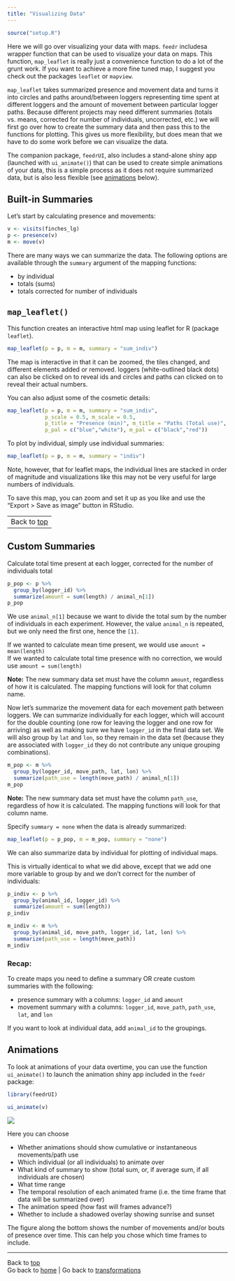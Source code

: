 ```yaml
---
title: "Visualizing Data"
---
```


```r
source("setup.R")
```

Here we will go over visualizing your data with maps. `feedr` includesa wrapper function that can be used to visualize your data on maps. This function, `map_leaflet` is really just a convenience function to do a lot of the grunt work. If you want to achieve a more fine tuned map, I suggest you check out the packages `leaflet` or `mapview`.

`map_leaflet` takes summarized presence and movement data and turns it into circles and paths around/between loggers representing time spent at different loggers and the amount of movement between particular logger paths. Because different projects may need different summaries (totals vs. means, corrected for number of individuals, uncorrected, etc.) we will first go over how to create the summary data and then pass this to the functions for plotting. This gives us more flexibility, but does mean that we have to do some work before we can visualize the data.

The companion package, `feedrUI`, also includes a stand-alone shiny app (launched with `ui_animate()`) that can be used to create simple animations of your data, this is a simple process as it does not require summarized data, but is also less flexible (see [animations](#animations) below).


## Built-in Summaries

Let's start by calculating presence and movements:

```r
v <- visits(finches_lg)
p <- presence(v)
m <- move(v)
```

There are many ways we can summarize the data. The following options are available through the `summary` argument of the mapping functions:

- by individual
- totals (sums)
- totals corrected for number of individuals

<a id = "leaflet"></a>

## `map_leaflet()`

This function creates an interactive html map using leaflet for R (package `leaflet`). 

```r
map_leaflet(p = p, m = m, summary = "sum_indiv")
```

The map is interactive in that it can be zoomed, the tiles changed, and different elements added or removed. loggers (white-outlined black dots) can also be clicked on to reveal ids and circles and paths can clicked on to reveal their actual numbers.

You can also adjust some of the cosmetic details:

```r
map_leaflet(p = p, m = m, summary = "sum_indiv",
            p_scale = 0.5, m_scale = 0.5,
            p_title = "Presence (min)", m_title = "Paths (Total use)",
            p_pal = c("blue","white"), m_pal = c("black","red"))
```

To plot by individual, simply use individual summaries:

```r
map_leaflet(p = p, m = m, summary = "indiv")
```

Note, however, that for leaflet maps, the individual lines are stacked in order of magnitude and visualizations like this may not be very useful for large numbers of individuals.

To save this map, you can zoom and set it up as you like and use the "Export > Save as image" button in RStudio. 

--------------------
Back to [top](#top) 
--------------------

## Custom Summaries

Calculate total time present at each logger, corrected for the number of individuals total

```r
p_pop <- p %>%
  group_by(logger_id) %>%
  summarize(amount = sum(length) / animal_n[1])
p_pop
```

We use `animal_n[1]` because we want to divide the total sum by the number of individuals in each experiment. However, the value `animal_n` is repeated, but we only need the first one, hence the `[1]`.

If we wanted to calculate mean time present, we would use `amount = mean(length)`  
If we wanted to calculate total time presence with no correction, we would use `amount = sum(length)`  

__Note:__ The new summary data set must have the column `amount`, regardless of how it is calculated. The mapping functions will look for that column name.

Now let's summarize the movement data for each movement path between loggers. We can summarize individually for each logger, which will account for the double counting (one row for leaving the logger and one row for arriving) as well as making sure we have `logger_id` in the final data set. We will also group by `lat` and `lon`, so they remain in the data set (because they are associated with `logger_id` they do not contribute any unique grouping combinations).


```r
m_pop <- m %>%
  group_by(logger_id, move_path, lat, lon) %>%
  summarize(path_use = length(move_path) / animal_n[1])
m_pop
```

__Note:__ The new summary data set must have the column `path_use`, regardless of how it is calculated. The mapping functions will look for that column name.

Specify `summary = none` when the data is already summarized:

```r
map_leaflet(p = p_pop, m = m_pop, summary = "none")
```

We can also summarize data by individual for plotting of individual maps.

This is virtually identical to what we did above, except that we add one more variable to group by and we don't correct for the number of individuals:

```r
p_indiv <- p %>%
  group_by(animal_id, logger_id) %>%
  summarize(amount = sum(length))
p_indiv

m_indiv <- m %>%
  group_by(animal_id, move_path, logger_id, lat, lon) %>%
  summarize(path_use = length(move_path))
m_indiv
```

### Recap:

To create maps you need to define a summary OR create custom summaries with the following:

- presence summary with a columns: `logger_id` and `amount`
- movement summary with a columns: `logger_id`, `move_path`, `path_use`, `lat`, and `lon`

If you want to look at individual data, add `animal_id` to the groupings.

## Animations

To look at animations of your data overtime, you can use the function `ui_animate()` to launch the animation shiny app included in the `feedr` package:

```r
library(feedrUI)

ui_animate(v)
```

![](ui_animate.png)

Here you can choose 

- Whether animations should show cumulative or instantaneous movements/path use
- Which individual (or all individuals) to animate over
- What kind of summary to show (total sum, or, if average sum, if all individuals are chosen)
- What time range
- The temporal resolution of each animated frame (i.e. the time frame that data will be summarized over)
- The animation speed (how fast will frames advance?)
- Whether to include a shadowed overlay showing sunrise and sunset

The figure along the bottom shows the number of movements and/or bouts of presence over time. This can help you chose which time frames to include.


--------------------------
Back to [top](#top)  
Go back to [home](index.html) | Go back to [transformations](transformations.html)

